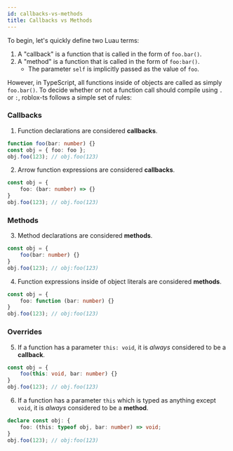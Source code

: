 ```yaml
---
id: callbacks-vs-methods
title: Callbacks vs Methods
---
```


To begin, let's quickly define two Luau terms:

1. A "callback" is a function that is called in the form of `foo.bar()`.
1. A "method" is a function that is called in the form of `foo:bar()`.
	- The parameter `self` is implicitly passed as the value of `foo`.

However, in TypeScript, all functions inside of objects are called as simply `foo.bar()`. To decide whether or not a function call should compile using `.` or `:`, roblox-ts follows a simple set of rules:


### Callbacks

1. Function declarations are considered **callbacks**.
```ts
function foo(bar: number) {}
const obj = { foo: foo };
obj.foo(123); // obj.foo(123)
```

2. Arrow function expressions are considered **callbacks**.
```ts
const obj = {
	foo: (bar: number) => {}
}
obj.foo(123); // obj.foo(123)
```

### Methods

3. Method declarations are considered **methods**.
```ts
const obj = {
	foo(bar: number) {}
}
obj.foo(123); // obj:foo(123)
```

4. Function expressions inside of object literals are considered **methods**.
```ts
const obj = {
	foo: function (bar: number) {}
}
obj.foo(123); // obj:foo(123)
```

### Overrides

5. If a function has a parameter `this: void`, it is _always_ considered to be a **callback**.
```ts
const obj = {
	foo(this: void, bar: number) {}
}
obj.foo(123); // obj.foo(123)
```

6. If a function has a parameter `this` which is typed as anything except `void`, it is _always_ considered to be a **method**.
```ts
declare const obj: {
    foo: (this: typeof obj, bar: number) => void;
}
obj.foo(123); // obj:foo(123)
```

